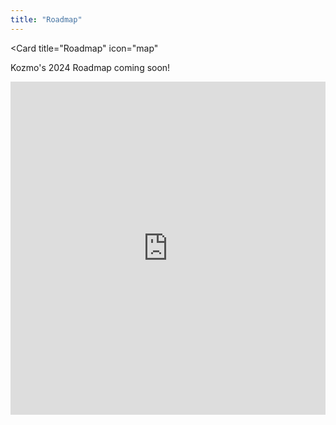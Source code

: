 ```yaml
---
title: "Roadmap"
---
```


<Card
  title="Roadmap"
  icon="map"
>
  Kozmo's 2024 Roadmap coming soon!
</Card>

<iframe
  class="airtable-embed"
  src="https://airtable.com/embed/applEuqJsK4zF5yJK/shrJctaGt4tvU27uF?backgroundColor=red&viewControls=on"
  frameborder="0"
  onmousewheel=""
  width="100%"
  height="533"
  style={{ background: 'transparent', border: '1px solid #ccc'}}
></iframe>
